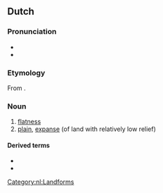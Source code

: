 ==Dutch==
{{wikipedia|lang=nl}}

===Pronunciation===
* {{IPA|/ˈvlɑktə/|lang=nl}}
* {{audio|Nl-vlakte.ogg|Audio|lang=nl}}

===Etymology===
From {{suffix|nl|vlak|te}}.

===Noun===
{{nl-noun|f|-en|pl2=-s|vlaktetje}}

# [[flatness]]
# [[plain]], [[expanse]] (of land with relatively low relief)

====Derived terms====
* {{l|nl|tegen de vlakte}}
* {{l|nl|watervlakte}}

[[Category:nl:Landforms]]